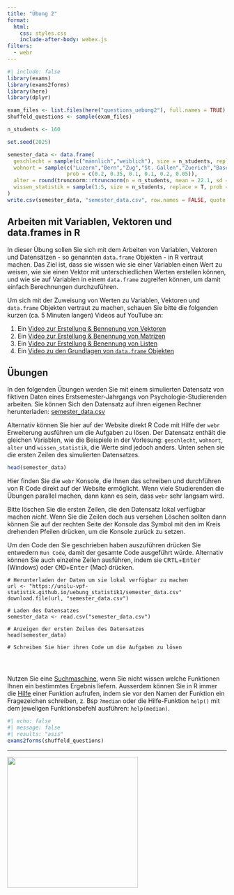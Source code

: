 ```yaml
---
title: "Übung 2"
format:
  html:
    css: styles.css
    include-after-body: webex.js
filters:
  - webr
---
```


```r
#| include: false
library(exams)
library(exams2forms)
library(here)
library(dplyr)

exam_files <- list.files(here("questions_uebung2"), full.names = TRUE)
shuffeld_questions <- sample(exam_files)

n_students <- 160

set.seed(2025)

semester_data <- data.frame(
  geschlecht = sample(c("männlich","weiblich"), size = n_students, replace = T, prob = c(0.15,0.85)),
  wohnort = sample(c("Luzern","Bern","Zug","St. Gallen","Zuerich","Basel"),size = n_students, replace = T,
                   prob = c(0.2, 0.35, 0.1, 0.1, 0.2, 0.05)),
  alter = round(truncnorm::rtruncnorm(n = n_students, mean = 22.1, sd = 3.8, a = 17),1),
  wissen_statistik = sample(1:5, size = n_students, replace = T, prob = c(0.1,0.35,0.3, 0.2, 0.05))
)
write.csv(semester_data, "semester_data.csv", row.names = FALSE, quote = FALSE)
```

## Arbeiten mit Variablen, Vektoren und data.frames in R

In dieser Übung sollen Sie sich mit dem Arbeiten von Variablen, Vektoren und Datensätzen - so genannten `data.frame` Objekten - in R vertraut machen. Das Ziel ist, dass sie wissen wie sie einer Variablen einen Wert zu weisen, wie sie einen Vektor mit unterschiedlichen Werten erstellen können, und wie sie auf Variablen in einem `data.frame` zugreifen können, um damit einfach Berechnungen durchzuführen.

Um sich mit der Zuweisung von Werten zu Variablen, Vektoren und `data.frame` Objekten vertraut zu machen, schauen Sie bitte die folgenden kurzen (ca. 5 Minuten langen) Videos auf YouTube an:

1. Ein [Video zur Erstellung & Bennenung von Vektoren](https://www.youtube.com/watch?v=w5dOALbZ9HE&list=PLjgj6kdf_snYBkIsWQYcYtUZiDpam7ygg&index=3)
2. Ein [Video zur Erstellung & Benennung von Matrizen](https://www.youtube.com/watch?v=O7KL17QZNqg&list=PLjgj6kdf_snYBkIsWQYcYtUZiDpam7ygg&index=6)
3. Ein [Video zur Erstellung & Benennung von Listen](https://www.youtube.com/watch?v=Px9VNWHja4M&list=PLjgj6kdf_snYBkIsWQYcYtUZiDpam7ygg&index=10)
4. Ein [Video zu den Grundlagen von `data.frame` Objekten](https://www.youtube.com/watch?v=9f2g7RN5N0I&list=PLjgj6kdf_snYBkIsWQYcYtUZiDpam7ygg&index=12)

## Übungen

In den folgenden Übungen werden Sie mit einem simulierten Datensatz von fiktiven Daten eines Erstsemester-Jahrgangs von Psychologie-Studierenden arbeiten. Sie können Sich den Datensatz auf ihren eigenen Rechner herunterladen: [semester_data.csv](semester_data.csv)

Alternativ können Sie hier auf der Website direkt R Code mit Hilfe der `webr` Erweiterung ausführen um die Aufgaben zu lösen. Der Datensatz enthält die gleichen Variablen, wie die Beispiele in der Vorlesung: `geschlecht`, `wohnort`, `alter` und `wissen_statistik`, die Werte sind jedoch anders. Unten sehen sie die ersten Zeilen des simulierten Datensatzes.

```r
head(semester_data)
```

Hier finden Sie die `webr` Konsole, die Ihnen das schreiben und durchführen von R Code direkt auf der Website ermöglicht. Wenn viele Studierenden die Übungen parallel machen, dann kann es sein, dass `webr` sehr langsam wird. 

Bitte löschen Sie die ersten Zeilen, die den Datensatz lokal verfügbar machen *nicht*. Wenn Sie die Zeilen doch aus versehen Löschen sollten dann können Sie auf der rechten Seite der Konsole das Symbol mit den im Kreis drehenden Pfeilen drücken, um die Konsole zurück zu setzen.

Um den Code den Sie geschrieben haben auszuführen drücken Sie entwedern `Run Code`, damit der gesamte Code ausgeführt würde. Alternativ können Sie auch einzelne Zeilen ausführen, indem sie <kbd>CRTL</kbd>+<kbd>Enter</kbd> (Windows) oder <kbd>CMD</kbd>+<kbd>Enter</kbd> (Mac) drücken.

```webr-r
# Herunterladen der Daten um sie lokal verfügbar zu machen
url <- "https://unilu-vpf-statistik.github.io/uebung_statistik1/semester_data.csv"
download.file(url, "semester_data.csv")

# Laden des Datensatzes
semester_data <- read.csv("semester_data.csv")

# Anzeigen der ersten Zeilen des Datensatzes
head(semester_data)

# Schreiben Sie hier ihren Code um die Aufgaben zu lösen




```

Nutzen Sie eine [Suchmaschine](https://unilu-vpf-statistik.github.io/uebung_statistik1/about.html#suchmaschinen), wenn Sie nicht wissen welche Funktionen Ihnen ein bestimmtes Ergebnis liefern. Ausserdem können Sie in R immer die [Hilfe](https://www.r-project.org/help.html) einer Funktion aufrufen, indem sie vor den Namen der Funktion ein Fragezeichen schreiben, z. Bsp `?median` oder die Hilfe-Funktion `help()` mit dem jeweligen Funktionsbefehl ausführen: `help(median)`.

```r
#| echo: false
#| message: false
#| results: "asis"
exams2forms(shuffeld_questions)
```

------------------------------------------------------------------------

[![](images/Logo_UniLu.png){fig-align="center" width="300"}](https://www.unilu.ch/fakultaeten/vpf/uebersicht/)
